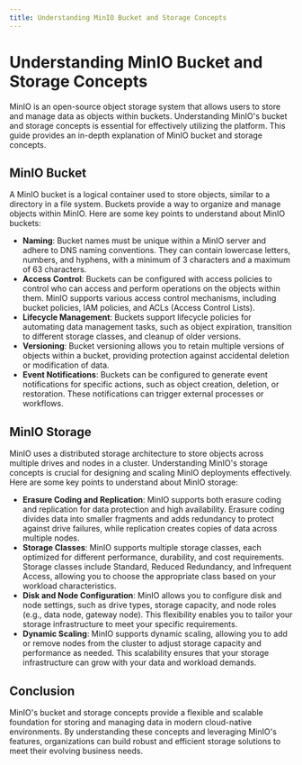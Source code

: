 ```yaml
---
title: Understanding MinIO Bucket and Storage Concepts
---
```


# Understanding MinIO Bucket and Storage Concepts

MinIO is an open-source object storage system that allows users to store and manage data as objects within buckets. Understanding MinIO's bucket and storage concepts is essential for effectively utilizing the platform. This guide provides an in-depth explanation of MinIO bucket and storage concepts.

## MinIO Bucket

A MinIO bucket is a logical container used to store objects, similar to a directory in a file system. Buckets provide a way to organize and manage objects within MinIO. Here are some key points to understand about MinIO buckets:

- **Naming**: Bucket names must be unique within a MinIO server and adhere to DNS naming conventions. They can contain lowercase letters, numbers, and hyphens, with a minimum of 3 characters and a maximum of 63 characters.
- **Access Control**: Buckets can be configured with access policies to control who can access and perform operations on the objects within them. MinIO supports various access control mechanisms, including bucket policies, IAM policies, and ACLs (Access Control Lists).
- **Lifecycle Management**: Buckets support lifecycle policies for automating data management tasks, such as object expiration, transition to different storage classes, and cleanup of older versions.
- **Versioning**: Bucket versioning allows you to retain multiple versions of objects within a bucket, providing protection against accidental deletion or modification of data.
- **Event Notifications**: Buckets can be configured to generate event notifications for specific actions, such as object creation, deletion, or restoration. These notifications can trigger external processes or workflows.

## MinIO Storage

MinIO uses a distributed storage architecture to store objects across multiple drives and nodes in a cluster. Understanding MinIO's storage concepts is crucial for designing and scaling MinIO deployments effectively. Here are some key points to understand about MinIO storage:

- **Erasure Coding and Replication**: MinIO supports both erasure coding and replication for data protection and high availability. Erasure coding divides data into smaller fragments and adds redundancy to protect against drive failures, while replication creates copies of data across multiple nodes.
- **Storage Classes**: MinIO supports multiple storage classes, each optimized for different performance, durability, and cost requirements. Storage classes include Standard, Reduced Redundancy, and Infrequent Access, allowing you to choose the appropriate class based on your workload characteristics.
- **Disk and Node Configuration**: MinIO allows you to configure disk and node settings, such as drive types, storage capacity, and node roles (e.g., data node, gateway node). This flexibility enables you to tailor your storage infrastructure to meet your specific requirements.
- **Dynamic Scaling**: MinIO supports dynamic scaling, allowing you to add or remove nodes from the cluster to adjust storage capacity and performance as needed. This scalability ensures that your storage infrastructure can grow with your data and workload demands.

## Conclusion

MinIO's bucket and storage concepts provide a flexible and scalable foundation for storing and managing data in modern cloud-native environments. By understanding these concepts and leveraging MinIO's features, organizations can build robust and efficient storage solutions to meet their evolving business needs.
